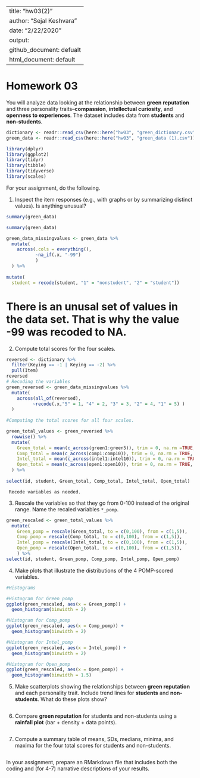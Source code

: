 ---
title: "hw03(2)"
author: "Sejal Keshvara"
date: "2/22/2020"
output: 
  github_document: defualt
  html_document: default 
  ---
  
# Homework 03

You will analyze data looking at the relationship between **green reputation** and three personality traits--**compassion**, **intellectual curiosity**, and **openness to experiences**.
The dataset includes data from **students** and **non-students**.

```r
dictionary <- readr::read_csv(here::here("hw03", "green_dictionary.csv"))
green_data <- readr::read_csv(here::here("hw03", "green_data (1).csv"))
```
```r
library(dplyr)
library(ggplot2)
library(tidyr)
library(tibble)
library(tidyverse)
library(scales)
```

For your assignment, do the following.

  1. Inspect the item responses (e.g., with graphs or by summarizing distinct values). 
     Is anything unusual?
     
```r
summary(green_data)
```

```r

summary(green_data)

green_data_missingvalues <- green_data %>% 
  mutate(
    across(.cols = everything(), 
           ~na_if(.x, "-99")
           )
  ) %>% 
    
mutate(
  student = recode(student, "1" = "nonstudent", "2" = "student"))


```
# There is an unusal set of values in the data set. That is why the value -99 was recoded to NA.  


  2. Compute total scores for the four scales. 
  
```r

reversed <- dictionary %>% 
  filter(Keying == -1 | Keying == -2) %>%
  pull(Item)
reversed
# Recoding the variables 
green_reversed <- green_data_missingvalues %>%
  mutate(
    across(all_of(reversed),
          ~recode(.x,"5" = 1, "4" = 2, "3" = 3, "2" = 4, "1" = 5) )
  )
  
#Computing the total scores for all four scales. 

green_total_values <- green_reversed %>% 
  rowwise() %>% 
  mutate(
    Green_total = mean(c_across(green1:green5)), trim = 0, na.rm =TRUE, 
    Comp_total = mean(c_across(comp1:comp10)), trim = 0, na.rm = TRUE,
    Intel_total = mean(c_across(intel1:intel10)), trim = 0, na.rm = TRUE,
    Open_total = mean(c_across(open1:open10)), trim = 0, na.rm = TRUE,
  ) %>% 
  
select(id, student, Green_total, Comp_total, Intel_total, Open_total)


```
     Recode variables as needed.
  3. Rescale the variables so that they go from 0-100 instead of the original range.
     Name the recaled variables `*_pomp`.
     
```r
green_rescaled <- green_total_values %>%
  mutate(
    Green_pomp = rescale(Green_total, to = c(0,100), from = c(1,5)), 
    Comp_pomp = rescale(Comp_total, to = c(0,100), from = c(1,5)), 
    Intel_pomp = rescale(Intel_total, to = c(0,100), from = c(1,5)),
    Open_pomp = rescale(Open_total, to = c(0,100), from = c(1,5)),
    ) %>% 
select(id, student, Green_pomp, Comp_pomp, Intel_pomp, Open_pomp)
```
  4. Make plots that illustrate the distributions of the 4 POMP-scored variables.
  
```r
#Histograms 

#Histogram for Green_pomp
ggplot(green_rescaled, aes(x = Green_pomp)) +
  geom_histogram(binwidth = 2)

#Histogram for Comp_pomp
ggplot(green_rescaled, aes(x = Comp_pomp)) +
  geom_histogram(binwidth = 2)

#Histogram for Intel_pomp
ggplot(green_rescaled, aes(x = Intel_pomp)) +
  geom_histogram(binwidth = 2)

#Histogram for Open_pomp
ggplot(green_rescaled, aes(x = Open_pomp)) +
  geom_histogram(binwidth = 1.5)


```
  5. Make scatterplots showing the relationships between **green reputation** and each personality trait.
     Include trend lines for **students** and **non-students**.
     What do these plots show?
     
```r






```
  6. Compare **green reputation** for students and non-students using a **rainfall plot** (bar + density + data points).
  
```r







```
  7. Compute a summary table of means, SDs, medians, minima, and maxima for the four total scores for students and non-students.
```r





```
In your assignment, prepare an RMarkdown file that includes both the coding and (for 4-7) narrative descriptions of your results.
